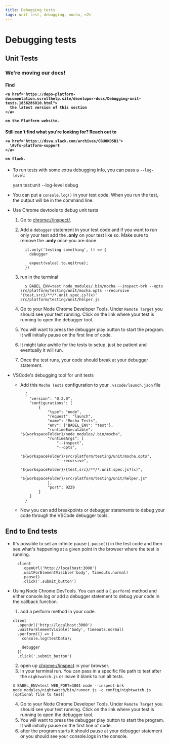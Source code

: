 ```yaml
---
title: Debugging tests
tags: unit test, debugging, mocha, e2e
---
```


# Debugging tests

## Unit Tests

<div class="deprecation-message">
  <h3>We're moving our docs!</h3>

  <h4>
    Find

    <a href="https://depo-platform-documentation.scrollhelp.site/developer-docs/Debugging-unit-tests.1836286010.html">
      the latest version of this section
    </a>

    on the Platform website.
  </h4>

  <h4>
    Still can't find what you're looking for? Reach out to

    <a href="https://dsva.slack.com/archives/CBU0KDSB1">
      \#vfs-platform-support
    </a>

    on Slack.
  </h4>
</div>

- To run tests with some extra debugging info, you can pass a `--log-level`:

  yarn test:unit --log-level debug

- You can put a `console.log()` in your test code. When you run the test, the output will be in the command line.

- Use Chrome devtools to debug unit tests

  1. Go to [chrome://inspect/](chrome://inspect/).

  2. Add a `debugger` statement in your test code and if you want to run only your test add the **.only** on your test like so. Make sure to remove the **.only** once you are done.

     ```
       it.only('testing something', () => {
         debugger

         expect(value).to.eq(true);
       })
     ```

  3. run in the terminal

     ```
       $ BABEL_ENV=test node_modules/.bin/mocha --inspect-brk --opts src/platform/testing/unit/mocha.opts --recursive '{test,src}/**/*.unit.spec.js?(x)' src/platform/testing/unit/helper.js
     ```

  4. Go to your Node Chrome Developer Tools. Under `Remote Target` you should see your test running. Click on the link where your test is running to open the debugger tool.

  5. You will want to press the debugger play button to start the program. It will initially pause on the first line of code.

  6. It might take awhile for the tests to setup, just be patient and eventually it will run.

  7. Once the test runs, your code should break at your debugger statement.

- VSCode's debugging tool for unit tests
  - Add this `Mocha Tests` configuration to your `.vscode/launch.json` file
    ```
      {
        "version": "0.2.0",
        "configurations": [
            {
                "type": "node",
                "request": "launch",
                "name": "Mocha Tests",
                "env": {"BABEL_ENV": "test"},
                "runtimeExecutable": "${workspaceFolder}/node_modules/.bin/mocha",
                "runtimeArgs": [
                    "--inspect",
                    "--opts",
                    "${workspaceFolder}/src/platform/testing/unit/mocha.opts",
                    "--recursive",
                    "${workspaceFolder}/{test,src}/**/*.unit.spec.js?(x)",
                    "${workspaceFolder}/src/platform/testing/unit/helper.js"
                ],
                "port": 9229
            }
        ]
      }
    ```
  - Now you can add breakpoints or debugger statements to debug your code through the VSCode debugger tools.

## End to End tests

- It's possible to set an infinite pause (`.pause()`) in the test code and then see what's happening at a given point in the browser where the test is running.

  ```
    client
      .openUrl('http://localhost:3000')
      .waitForElementVisible('body', Timeouts.normal)
      .pause()
      .click('.submit_button')
  ```

- Using Node Chrome DevTools. You can add a (`.perform`) method and either console.log or add a debugger statement to debug your code in the callback function.

  1. add a perform method in your code.

  ```
  client
    .openUrl('http://localhost:3000')
    .waitForElementVisible('body', Timeouts.normal)
    .perform(() => {
      console.log(testData);

      debugger
    })
    .click('.submit_button')
  ```

  2. open up [chrome://inspect](chrome://inspect) in your browser.
  3. In your terminal run. You can pass in a specific file path to test after the `nightwatch.js` or leave it blank to run all tests.

  ```
  $ BABEL_ENV=test WEB_PORT=3001 node --inspect-brk node_modules/nightwatch/bin/runner.js -c config/nightwatch.js [optional file to test]
  ```

  4. Go to your Node Chrome Developer Tools. Under `Remote Target` you should see your test running. Click on the link where your test is running to open the debugger tool.
  5. You will want to press the debugger play button to start the program. It will initially pause on the first line of code.
  6. after the program starts it should pause at your debugger statement or you should see your console.logs in the console.
